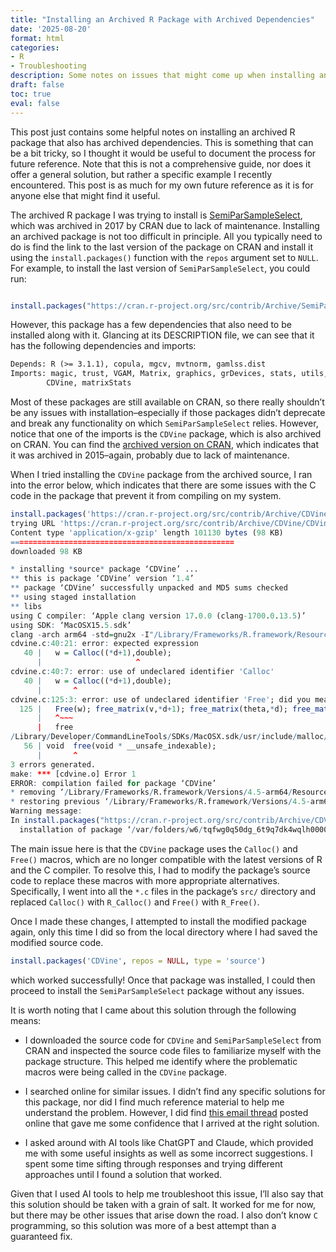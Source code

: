 ```yaml
---
title: "Installing an Archived R Package with Archived Dependencies"
date: '2025-08-20'
format: html
categories:
- R
- Troubleshooting
description: Some notes on issues that might come up when installing an archived R package and how to resolve them.
draft: false
toc: true
eval: false
---
```


This post just contains some helpful notes on installing an archived R package that also has archived dependencies. This is something that can be a bit tricky, so I thought it would be useful to document the process for future reference. Note that this is not a comprehensive guide, nor does it offer a general solution, but rather a specific example I recently encountered. This post is as much for my own future reference as it is for anyone else that might find it useful. 

The archived R package I was trying to install is [SemiParSampleSelect](https://cran.r-project.org/src/contrib/Archive/SemiParSampleSel/), which was archived in 2017 by CRAN due to lack of maintenance. Installing an archived package is not too difficult in principle. All you typically need to do is find the link to the last version of the package on CRAN and install it using the `install.packages()` function with the `repos` argument set to `NULL`. For example, to install the last version of `SemiParSampleSelect`, you could run:

```r

install.packages("https://cran.r-project.org/src/contrib/Archive/SemiParSampleSel/SemiParSampleSel_0.1-2.tar.gz", repos = NULL, type = "source")

```

However, this package has a few dependencies that also need to be installed along with it. Glancing at its DESCRIPTION file, we can see that it has the following dependencies and imports:

```txt
Depends: R (>= 3.1.1), copula, mgcv, mvtnorm, gamlss.dist
Imports: magic, trust, VGAM, Matrix, graphics, grDevices, stats, utils,
        CDVine, matrixStats
```

Most of these packages are still available on CRAN, so there really shouldn't be any issues with installation--especially if those packages didn't deprecate and break any functionality on which `SemiParSampleSelect` relies. However, notice that one of the imports is the `CDVine` package, which is also archived on CRAN. You can find the [archived version on CRAN](https://cran.r-project.org/src/contrib/Archive/CDVine/), which indicates that it was archived in 2015--again, probably due to lack of maintenance. 

When I tried installing the `CDVine` package from the archived source, I ran into the error below, which indicates that there are some issues with the C code in the package that prevent it from compiling on my system. 

```r
install.packages('https://cran.r-project.org/src/contrib/Archive/CDVine/CDVine_1.4.tar.gz', repo=NULL, type = 'source')
trying URL 'https://cran.r-project.org/src/contrib/Archive/CDVine/CDVine_1.4.tar.gz'
Content type 'application/x-gzip' length 101130 bytes (98 KB)
==================================================
downloaded 98 KB

* installing *source* package ‘CDVine’ ...
** this is package ‘CDVine’ version ‘1.4’
** package ‘CDVine’ successfully unpacked and MD5 sums checked
** using staged installation
** libs
using C compiler: ‘Apple clang version 17.0.0 (clang-1700.0.13.5)’
using SDK: ‘MacOSX15.5.sdk’
clang -arch arm64 -std=gnu2x -I"/Library/Frameworks/R.framework/Resources/include" -DNDEBUG   -I/opt/R/arm64/include    -fPIC  -falign-functions=64 -Wall -g -O2  -c cdvine.c -o cdvine.o
cdvine.c:40:21: error: expected expression
   40 |   w = Calloc((*d+1),double);
      |                     ^
cdvine.c:40:7: error: use of undeclared identifier 'Calloc'
   40 |   w = Calloc((*d+1),double);
      |       ^
cdvine.c:125:3: error: use of undeclared identifier 'Free'; did you mean 'free'?
  125 |   Free(w); free_matrix(v,*d+1); free_matrix(theta,*d); free_matrix(ny,*d); free_intmatrix(fam,*d); free_matrix(x,*n+1);
      |   ^~~~
      |   free
/Library/Developer/CommandLineTools/SDKs/MacOSX.sdk/usr/include/malloc/_malloc.h:56:7: note: 'free' declared here
   56 | void  free(void * __unsafe_indexable);
      |       ^
3 errors generated.
make: *** [cdvine.o] Error 1
ERROR: compilation failed for package ‘CDVine’
* removing ‘/Library/Frameworks/R.framework/Versions/4.5-arm64/Resources/library/CDVine’
* restoring previous ‘/Library/Frameworks/R.framework/Versions/4.5-arm64/Resources/library/CDVine’
Warning message:
In install.packages("https://cran.r-project.org/src/contrib/Archive/CDVine/CDVine_1.4.tar.gz",  :
  installation of package ‘/var/folders/w6/tqfwg0q50dg_6t9q7dk4wqlh0000gn/T//RtmpYvH01E/downloaded_packages/CDVine_1.4.tar.gz’ had non-zero exit status
```

The main issue here is that the `CDVine` package uses the `Calloc()` and `Free()` macros, which are no longer compatible with the latest versions of R and the C compiler. To resolve this, I had to modify the package's source code to replace these macros with more appropriate alternatives. Specifically, I went into all the `*.c` files in the package's `src/` directory and replaced `Calloc()` with `R_Calloc()` and `Free()` with `R_Free()`.

Once I made these changes, I attempted to install the modified package again, only this time I did so from the local directory where I had saved the modified source code. 

```r
install.packages('CDVine', repos = NULL, type = 'source')
```

which worked successfully! Once that package was installed, I could then proceed to install the `SemiParSampleSelect` package without any issues. 

It is worth noting that I came about this solution through the following means:

- I downloaded the source code for `CDVine` and `SemiParSampleSelect` from CRAN and inspected the source code files to familiarize myself with the package structure. This helped me identify where the problematic macros were being called in the `CDVine` package. 

- I searched online for similar issues. I didn't find any specific solutions for this package, nor did I find much reference material to help me understand the problem. However, I did find [this email thread](https://stat.ethz.ch/pipermail/r-devel/2022-April/081602.html) posted online that gave me some confidence that I arrived at the right solution.

- I asked around with AI tools like ChatGPT and Claude, which provided me with some useful insights as well as some incorrect suggestions. I spent some time sifting through responses and trying different approaches until I found a solution that worked. 

Given that I used AI tools to help me troubleshoot this issue, I'll also say that this solution should be taken with a grain of salt. It worked for me for now, but there may be other issues that arise down the road. I also don't know `C` programming, so this solution was more of a best attempt than a guaranteed fix. 